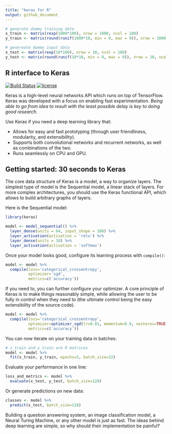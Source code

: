```yaml
---
title: "keras for R"
output: github_document
---
```


```r
# generate dummy training data
x_train <- matrix(rexp(1000*100), nrow = 1000, ncol = 100)
y_train <- matrix(round(runif(1000*10, min = 0, max = 9)), nrow = 1000, ncol = 10)

# genereate dummy input data
x_test <- matrix(rexp(10*100), nrow = 10, ncol = 100)
y_test <- matrix(round(runif(10*10, min = 0, max = 9)), nrow = 10, ncol = 10)
```


## R interface to Keras 

[![Build Status](https://travis-ci.org/rstudio/keras.svg?branch=master)](https://travis-ci.org/rstudio/keras)
[![license](https://img.shields.io/github/license/mashape/apistatus.svg?maxAge=2592000)](https://github.com/rstudio/keras/blob/master/LICENSE)

Keras is a high-level neural networks API which runs on top of TensorFlow. Keras was developed with a focus on enabling fast experimentation. *Being able to go from idea to result with the least possible delay is key to doing good research.*

Use Keras if you need a deep learning library that:

- Allows for easy and fast prototyping (through user friendliness, modularity, and extensibility).
- Supports both convolutional networks and recurrent networks, as well as combinations of the two.
- Runs seamlessly on CPU and GPU.

## Getting started: 30 seconds to Keras

The core data structure of Keras is a model, a way to organize layers. The simplest type of model is the Sequential model, a linear stack of layers. For more complex architectures, you should use the Keras functional API, which allows to build arbitrary graphs of layers.

Here is the Sequential model:

```r
library(keras)

model <- model_sequential() %>% 
  layer_dense(units = 64, input_shape = 100) %>% 
  layer_activation(activation = 'relu') %>% 
  layer_dense(units = 10) %>% 
  layer_activation(activation = 'softmax')
```

Once your model looks good, configure its learning process with `compile()`:

```r
model <- model %>% 
  compile(loss='categorical_crossentropy',
          optimizer='sgd',
          metrics=c('accuracy'))
```

If you need to, you can further configure your optimizer. A core principle of Keras is to make things reasonably simple, while allowing the user to be fully in control when they need to (the ultimate control being the easy extensibility of the source code).

```r
model <- model %>% 
  compile(loss='categorical_crossentropy',
          optimizer=optimizer_sgd(lr=0.01, momentum=0.9, nesterov=TRUE),
          metrics=c('accuracy'))
```

You can now iterate on your training data in batches:

```r
# x_train and y_train are R matrices
model <- model %>% 
  fit(x_train, y_train, epochs=5, batch_size=32)
```

Evaluate your performance in one line:

```r
loss_and_metrics <- model %>%  
  evaluate(x_test, y_test, batch_size=128)
```

Or generate predictions on new data:

```r
classes <- model %>% 
  predict(x_test, batch_size=128)
```

Building a question answering system, an image classification model, a Neural Turing Machine, or any other model is just as fast. The ideas behind deep learning are simple, so why should their implementation be painful?
